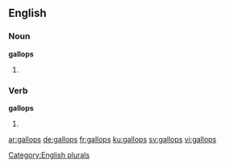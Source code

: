 ==English==

===Noun===
'''gallops'''

# {{plural of|gallop}}

===Verb===
'''gallops'''

# {{en-third-person singular of|gallop}}

[[Category:English plurals]]

[[ar:gallops]]
[[de:gallops]]
[[fr:gallops]]
[[ku:gallops]]
[[sv:gallops]]
[[vi:gallops]]